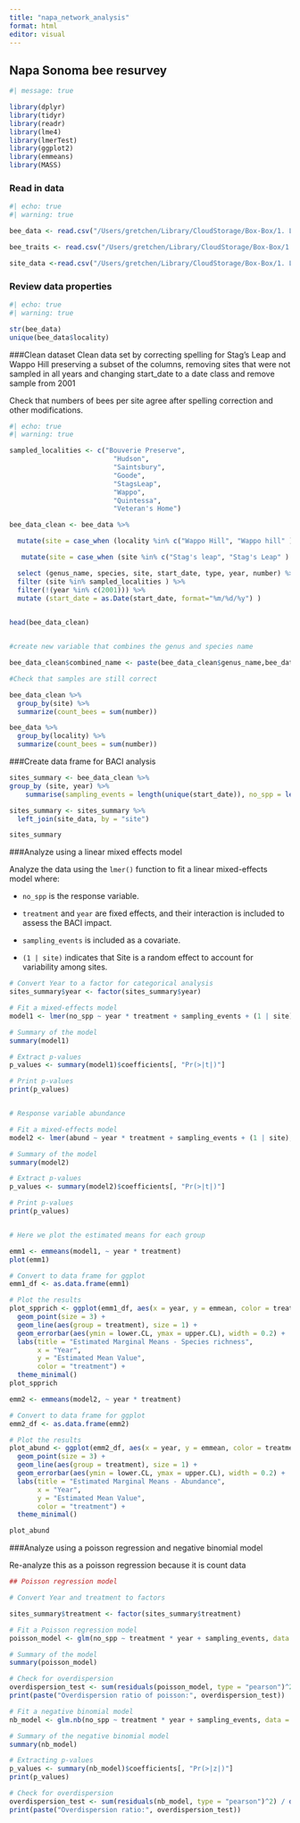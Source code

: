 ```yaml
---
title: "napa_network_analysis"
format: html
editor: visual
---
```


## Napa Sonoma bee resurvey

```r

#| message: true

library(dplyr)
library(tidyr)
library(readr)
library(lme4)
library(lmerTest)  
library(ggplot2)
library(emmeans)
library(MASS)
```

### Read in data

```r
#| echo: true
#| warning: true

bee_data <- read.csv("/Users/gretchen/Library/CloudStorage/Box-Box/1. Lab research/napabees/2024_update/data/raw/bee_02-19_data.csv", header = T)

bee_traits <- read.csv("/Users/gretchen/Library/CloudStorage/Box-Box/1. Lab research/napabees/2024_update/data/raw/bee_traits.csv", header = T)

site_data <-read.csv("/Users/gretchen/Library/CloudStorage/Box-Box/1. Lab research/napabees/2024_update/data/raw/sites.csv", header = T)

```

### Review data properties

```r
#| echo: true
#| warning: true

str(bee_data)
unique(bee_data$locality)
```

###Clean dataset
Clean data set by correcting spelling for Stag's Leap and Wappo Hill preserving a subset of the columns, removing sites that were not sampled in all years and changing start_date to a date class and remove sample from 2001

Check that numbers of bees per site agree after spelling correction and other modifications.

```r

#| echo: true
#| warning: true

sampled_localities <- c("Bouverie Preserve",
                          "Hudson",
                          "Saintsbury",
                          "Goode",
                          "StagsLeap",
                          "Wappo",
                          "Quintessa",
                          "Veteran's Home")

bee_data_clean <- bee_data %>%

  mutate(site = case_when (locality %in% c("Wappo Hill", "Wappo hill" ) ~ "Wappo", TRUE ~ locality)) %>%

   mutate(site = case_when (site %in% c("Stag's leap", "Stag's Leap" ) ~ "StagsLeap", TRUE ~ site)) %>%

  select (genus_name, species, site, start_date, type, year, number) %>%
  filter (site %in% sampled_localities ) %>%
  filter(!(year %in% c(2001))) %>%
  mutate (start_date = as.Date(start_date, format="%m/%d/%y") )
  

head(bee_data_clean)


#create new variable that combines the genus and species name

bee_data_clean$combined_name <- paste(bee_data_clean$genus_name,bee_data_clean$species, sep=" ")

#Check that samples are still correct

bee_data_clean %>% 
  group_by(site) %>% 
  summarize(count_bees = sum(number))

bee_data %>% 
  group_by(locality) %>% 
  summarize(count_bees = sum(number))


```

###Create data frame for BACI analysis

```r
sites_summary <- bee_data_clean %>%
group_by (site, year) %>%
    summarise(sampling_events = length(unique(start_date)), no_spp = length(unique(combined_name)), abund = sum(number))

sites_summary <- sites_summary %>%
  left_join(site_data, by = "site")

sites_summary


```
###Analyze using a linear mixed effects model

Analyze the data using the `lmer()` function to fit a linear mixed-effects model where:

-   `no_spp` is the response variable.

-   `treatment` and `year` are fixed effects, and their interaction is included to assess the BACI impact.

-   `sampling_events` is included as a covariate.

-   `(1 | site)` indicates that Site is a random effect to account for variability among sites.

```r
# Convert Year to a factor for categorical analysis
sites_summary$year <- factor(sites_summary$year)

# Fit a mixed-effects model
model1 <- lmer(no_spp ~ year * treatment + sampling_events + (1 | site), data = sites_summary)

# Summary of the model
summary(model1)

# Extract p-values
p_values <- summary(model1)$coefficients[, "Pr(>|t|)"]

# Print p-values
print(p_values)


# Response variable abundance

# Fit a mixed-effects model
model2 <- lmer(abund ~ year * treatment + sampling_events + (1 | site), data = sites_summary)

# Summary of the model
summary(model2)

# Extract p-values
p_values <- summary(model2)$coefficients[, "Pr(>|t|)"]

# Print p-values
print(p_values)


# Here we plot the estimated means for each group 

emm1 <- emmeans(model1, ~ year * treatment)
plot(emm1)

# Convert to data frame for ggplot
emm1_df <- as.data.frame(emm1)

# Plot the results
plot_spprich <- ggplot(emm1_df, aes(x = year, y = emmean, color = treatment)) +
  geom_point(size = 3) +
  geom_line(aes(group = treatment), size = 1) +
  geom_errorbar(aes(ymin = lower.CL, ymax = upper.CL), width = 0.2) +
  labs(title = "Estimated Marginal Means - Species richness",
       x = "Year",
       y = "Estimated Mean Value",
       color = "treatment") +
  theme_minimal()
plot_spprich

emm2 <- emmeans(model2, ~ year * treatment)

# Convert to data frame for ggplot
emm2_df <- as.data.frame(emm2)

# Plot the results
plot_abund <- ggplot(emm2_df, aes(x = year, y = emmean, color = treatment)) +
  geom_point(size = 3) +
  geom_line(aes(group = treatment), size = 1) +
  geom_errorbar(aes(ymin = lower.CL, ymax = upper.CL), width = 0.2) +
  labs(title = "Estimated Marginal Means - Abundance",
       x = "Year",
       y = "Estimated Mean Value",
       color = "treatment") +
  theme_minimal()

plot_abund
```
###Analyze using a poisson regression and negative binomial model

Re-analyze this as a poisson regression because it is count data

```r
## Poisson regression model

# Convert Year and treatment to factors

sites_summary$treatment <- factor(sites_summary$treatment)

# Fit a Poisson regression model
poisson_model <- glm(no_spp ~ treatment * year + sampling_events, data = sites_summary, family = "poisson")

# Summary of the model
summary(poisson_model)

# Check for overdispersion
overdispersion_test <- sum(residuals(poisson_model, type = "pearson")^2) / df.residual(poisson_model)
print(paste("Overdispersion ratio of poisson:", overdispersion_test))

# Fit a negative binomial model
nb_model <- glm.nb(no_spp ~ treatment * year + sampling_events, data = sites_summary)

# Summary of the negative binomial model
summary(nb_model)

# Extracting p-values
p_values <- summary(nb_model)$coefficients[, "Pr(>|z|)"]
print(p_values)

# Check for overdispersion
overdispersion_test <- sum(residuals(nb_model, type = "pearson")^2) / df.residual(nb_model)
print(paste("Overdispersion ratio:", overdispersion_test))
```
